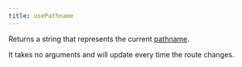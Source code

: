 ```yaml
---
title: usePathname
---
```


Returns a string that represents the current [pathname](https://developer.mozilla.org/en-US/docs/Web/API/URL/pathname).

It takes no arguments and will update every time the route changes.
